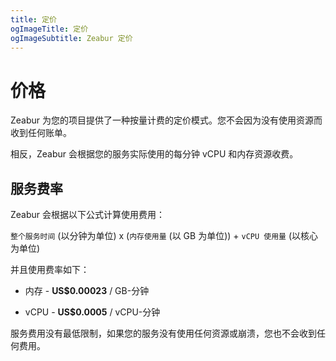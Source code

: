 ```yaml
---
title: 定价
ogImageTitle: 定价
ogImageSubtitle: Zeabur 定价
---
```


# 价格

Zeabur 为您的项目提供了一种按量计费的定价模式。您不会因为没有使用资源而收到任何账单。

相反，Zeabur 会根据您的服务实际使用的每分钟 vCPU 和内存资源收费。

## 服务费率

Zeabur 会根据以下公式计算使用费用：
  
`整个服务时间` (以分钟为单位) x (`内存使用量` (以 GB 为单位)) + `vCPU 使用量` (以核心为单位)

并且使用费率如下：

- 内存 - **US$0.00023** / GB-分钟

- vCPU - **US$0.0005** / vCPU-分钟

服务费用没有最低限制，如果您的服务没有使用任何资源或崩溃，您也不会收到任何费用。